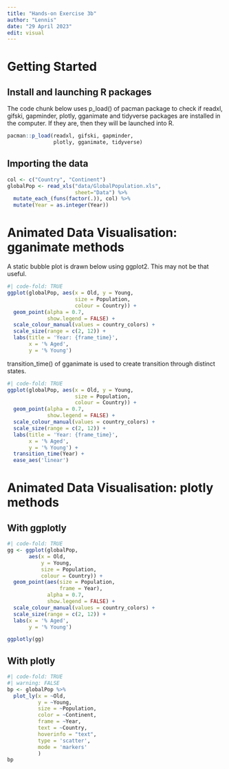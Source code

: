 ```yaml
---
title: "Hands-on Exercise 3b"
author: "Lennis"
date: "29 April 2023"
edit: visual
---
```


# Getting Started

## Install and launching R packages

The code chunk below uses p_load() of pacman package to check if readxl, gifski, gapminder, plotly, gganimate and tidyverse packages are installed in the computer. If they are, then they will be launched into R.

```r
pacman::p_load(readxl, gifski, gapminder,
               plotly, gganimate, tidyverse)
```

## Importing the data

```r
col <- c("Country", "Continent")
globalPop <- read_xls("data/GlobalPopulation.xls",
                      sheet="Data") %>%
  mutate_each_(funs(factor(.)), col) %>%
  mutate(Year = as.integer(Year))
```

# Animated Data Visualisation: gganimate methods

A static bubble plot is drawn below using ggplot2. This may not be that useful.

```r
#| code-fold: TRUE
ggplot(globalPop, aes(x = Old, y = Young, 
                      size = Population, 
                      colour = Country)) +
  geom_point(alpha = 0.7, 
             show.legend = FALSE) +
  scale_colour_manual(values = country_colors) +
  scale_size(range = c(2, 12)) +
  labs(title = 'Year: {frame_time}', 
       x = '% Aged', 
       y = '% Young') 
```
transition_time() of gganimate is used to create transition through distinct states. 

```r
#| code-fold: TRUE
ggplot(globalPop, aes(x = Old, y = Young, 
                      size = Population, 
                      colour = Country)) +
  geom_point(alpha = 0.7, 
             show.legend = FALSE) +
  scale_colour_manual(values = country_colors) +
  scale_size(range = c(2, 12)) +
  labs(title = 'Year: {frame_time}', 
       x = '% Aged', 
       y = '% Young') +
  transition_time(Year) +       
  ease_aes('linear')          
```

# Animated Data Visualisation: plotly methods

## With ggplotly

```r
#| code-fold: TRUE
gg <- ggplot(globalPop, 
       aes(x = Old, 
           y = Young, 
           size = Population, 
           colour = Country)) +
  geom_point(aes(size = Population,
                 frame = Year),
             alpha = 0.7, 
             show.legend = FALSE) +
  scale_colour_manual(values = country_colors) +
  scale_size(range = c(2, 12)) +
  labs(x = '% Aged', 
       y = '% Young')

ggplotly(gg)
```

## With plotly

```r
#| code-fold: TRUE
#| warning: FALSE
bp <- globalPop %>%
  plot_ly(x = ~Old, 
          y = ~Young, 
          size = ~Population, 
          color = ~Continent, 
          frame = ~Year, 
          text = ~Country, 
          hoverinfo = "text",
          type = 'scatter',
          mode = 'markers'
          )
bp
```
